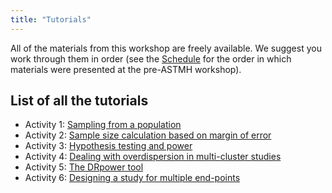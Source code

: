 ```yaml
---
title: "Tutorials"
---
```


All of the materials from this workshop are freely available. We suggest you work through them in order (see the [Schedule](schedule.qmd) for the order in which materials were presented at the pre-ASTMH workshop).

## List of all the tutorials 

- Activity 1: [Sampling from a population](https://shiny.dide.ic.ac.uk/mms-sd-workshop/module1/)
- Activity 2: [Sample size calculation based on margin of error](https://shiny.dide.ic.ac.uk/mms-sd-workshop/module2/)
- Activity 3: [Hypothesis testing and power](https://shiny.dide.ic.ac.uk/mms-sd-workshop/module3/)
- Activity 4: [Dealing with overdispersion in multi-cluster studies](https://shiny.dide.ic.ac.uk/mms-sd-workshop/module4/)
- Activity 5: [The DRpower tool](https://shiny.dide.ic.ac.uk/mms-sd-workshop/module5/)
- Activity 6: [Designing a study for multiple end-points](tutorials/module6/module6_scenarios.Rmd)


